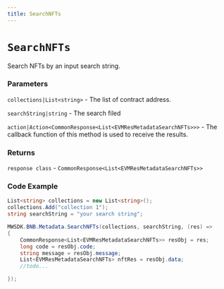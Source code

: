 ```yaml
---
title: SearchNFTs
---
```


# `SearchNFTs`

Search NFTs by an input search string.
### Parameters
`collections|List<string>` - The list of contract address.

`searchString|string` -  The search filed

`action|Action<CommonResponse<List<EVMResMetadataSearchNFTs>>>` - The callback function of this method is used to receive the results.

### Returns
`response class` - `CommonResponse<List<EVMResMetadataSearchNFTs>>`

### Code Example
```csharp
List<string> collections = new List<string>();
collections.Add("collection 1");
string searchString = "your search string";

MWSDK.BNB.Metadata.SearchNFTs(collections, searchString, (res) =>
{
    CommonResponse<List<EVMResMetadataSearchNFTs>> resObj = res;
    long code = resObj.code;
    string message = resObj.message;
    List<EVMResMetadataSearchNFTs> nftRes = resObj.data;
    //todo...

});
```